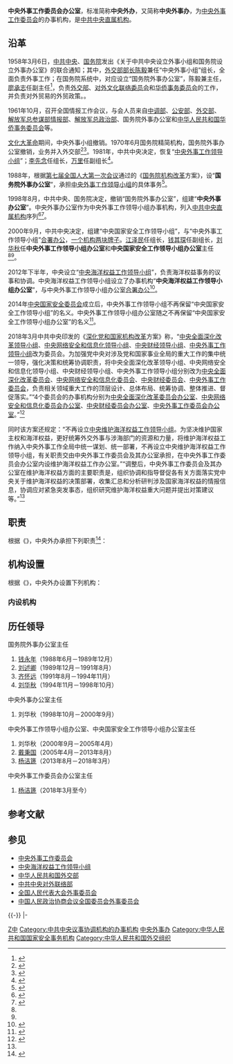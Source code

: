 {{Infobox PRCG
|中共机构名称={{nowrap|中央外事工作委员会办公室}}
|标志1=Danghui_R.svg
|职位1=主任
|人员1=[[杨洁篪|杨洁篪]]{{Small|（中央政治局委员）}}
|职位2=副主任
|人员2=[[邓洪波|邓洪波]]
|人数2=1
|职位3=纪检监察组长
|人员3=
|组织上级=[[中国共产党中央委员会|中国共产党中央委员会]]
|业务上级=[[中央外事工作委员会|中央外事工作委员会]]
|机构类型=[[中共中央直属机构|中共中央办事机构]]<br />[[中央外事工作委员会|中央外事工作委员会]]的办事机构
|行政级别=正部级
|本级纪检监察=[[中央纪律检查委员会国家监察委员会驻中央外事工作委员会办公室纪检监察组|中央纪委国家监委驻中央外办纪检监察组]]
|成立时间=1981年
|地址1=[[北京市|北京市]]
}}

'''中央外事工作委员会办公室'''，标准简称'''中央外办'''，又简称'''中央外事办'''，为[[中央外事工作委员会|中央外事工作委员会]]的办事机构，是[[中共中央直属机构|中共中央直属机构]]。

==沿革==
1958年3月6日，[[中国共产党中央委员会|中共中央]]、[[中华人民共和国国务院|国务院]]发出《关于中共中央设立外事小组和国务院设立外事办公室》的联合通知；其中，[[中华人民共和国外交部|外交部部长]][[陈毅|陈毅]]兼任“中央外事小组”组长，全面负责外事工作；在国务院系统中，对应设立“国务院外事办公室”，陈毅兼主任，[[廖承志|廖承志]]任副主任<ref>{{Cite web|title=历史沿革|url=http://www.sxfao.gov.cn/wsbc-jgzn/erji-cwb-jj.jsp?urltype=tree.TreeTempUrl&wbtreeid=54|accessdate=2018-03-22|publisher=陕西省人民政府外事办公室|archiveurl=https://web.archive.org/web/20100514142944/http://www.sxfao.gov.cn/wsbc-jgzn/erji-cwb-jj.jsp?urltype=tree.TreeTempUrl&wbtreeid=54|archivedate=2010-05-14|dead-url=no}}</ref>，负责[[中华人民共和国外交部|外交部]]、[[對外文化聯絡委員會|对外文化联络委员会]]和[[华侨事务委员会|华侨事务委员会]]的工作，并负责对外贸易的外贸政策。。

1961年10月，召开全国情报工作会议，与会人员来自[[中共中央调查部|中调部]]、[[中华人民共和国公安部|公安部]]、[[中华人民共和国外交部|外交部]]、[[中国人民解放军总参谋部|解放军总参谋部]][[中央军委联合参谋部情报局|情报部]]、[[中国人民解放军总政治部|解放军总政治部]]、国务院外事办公室和[[国务院侨务办公室|中华人民共和国华侨事务委员会]]等。

[[文化大革命|文化大革命]]期间，中央外事小组撤销。1970年6月国务院精简机构，国务院外事办公室撤销，业务并入外交部<ref>{{Cite web|title=吴凡吾：“外交家”陈毅重视民间外交|url=http://dangshi.people.com.cn/GB/138900/15471928.html|accessdate=2018-03-22|date=2011-08-22|publisher=人民网}}</ref><ref>{{Cite web|title="文革"大办"五七"干校　源自毛泽东"五七指示"|url=http://news.163.com/05/0525/18/1KK9NCRS00011247.html|accessdate=2018-03-22|date=2005-05-25|publisher=网易|archiveurl=https://web.archive.org/web/20181126005833/http://news.163.com/05/0525/18/1KK9NCRS00011247.html|archivedate=2018-11-26|dead-url=yes}}</ref>。1981年，中共中央决定，恢复“[[中央外事工作委员会|中央外事工作领导小组]]”；[[李先念|李先念]]任组长，[[万里|万里]]任副组长<ref name="shy2">{{Cite web|title=外事安全海权三办合一  确保中国海洋权益|url=http://news.takungpao.com/mainland/focus/2013-09/1887233.html|accessdate=2018-03-22|date=2013-09-06|publisher=大公网}}</ref>。

1988年，根据[[第七届全国人民代表大会#第一次会议|第七届全国人大第一次会议]]通过的《[[国务院机构改革#李鹏时期——1988年|国务院机构改革]]方案》，设“'''国务院外事办公室'''”，承担[[中央外事工作委员会|中央外事工作领导小组]]的具体事务<ref>{{Cite web|title=关于国务院机构设置的通知|url=http://www.chinalawedu.com/news/1200/21752/21754/21766/21792/2006/3/so64232521736002153-0.htm|accessdate=2018-03-22|date=1988-08-13|publisher=法律教育网|archiveurl=https://web.archive.org/web/20150402142224/http://www.chinalawedu.com/news/1200/21752/21754/21766/21792/2006/3/so64232521736002153-0.htm|archivedate=2015-04-02|dead-url=yes}}</ref>。

1998年8月，中共中央、国务院决定，撤销“国务院外事办公室”，组建“'''中央外事办公室'''”。中央外事办公室作为中央外事工作领导小组办事机构，列入[[中共中央直属机构|中共中央直属机构]]序列<ref>{{Cite web|title=中国外事系统高官密集调整 学科背景多元化|url=http://d.youth.cn/tpxw_35291/201309/t20130902_3807321.htm|accessdate=2018-03-22|date=2013-09-02|publisher=中国青年网|archiveurl=https://web.archive.org/web/20200430042553/http://d.youth.cn/tpxw_35291/201309/t20130902_3807321.htm|archivedate=2020-04-30|dead-url=no}}</ref><ref name="gong2">{{Cite web|title=中国外交决策机制变迁研究(1949～2009年)|url=http://www.usc.cuhk.edu.hk/PaperCollection/Details.aspx?id=7458|accessdate=2018-03-22|author=宫力、门洪华、孙东方|publisher=中国研究服务中心|archiveurl=https://web.archive.org/web/20160304215611/http://www.usc.cuhk.edu.hk/PaperCollection/Details.aspx?id=7458|archivedate=2016-03-04|dead-url=no}}</ref>。

2000年9月，中共中央决定，组建“中央国家安全工作领导小组”，与“中央外事工作领导小组”[[合署办公|合署办公]]，[[一个机构两块牌子|一个机构两块牌子]]。[[江泽民|江泽民]]任组长，[[钱其琛|钱其琛]]任副组长，[[刘华秋|刘华秋]]任'''中央外事工作领导小组办公室'''和'''中央国家安全工作领导小组办公室'''主任<ref name="shy2" /><ref name="gong2" />。

2012年下半年，中央设立“[[中央海洋权益工作领导小组|中央海洋权益工作领导小组]]”，负责海洋权益事务的议事和协调。中央海洋权益工作领导小组设立了办事机构“'''中央海洋权益工作领导小组办公室'''”，与中央外事工作领导小组办公室[[合署办公|合署办公]]<ref>{{Cite web|title=海洋权益维护高层次协调机构 中央海权办已成立|url=http://epaper.nhaidu.com/2013-03/03/content_93738.htm|accessdate=2018-03-22|date=2013-03-03|publisher=海都网|archiveurl=https://web.archive.org/web/20150402105053/http://epaper.nhaidu.com/2013-03/03/content_93738.htm|archivedate=2015-04-02|dead-url=no}}</ref>。

2014年[[中央国家安全委员会|中央国家安全委员会]]成立后，中央外事工作领导小组不再保留“中央国家安全工作领导小组”的名义。中央外事工作领导小组办公室随之不再保留“中央国家安全工作领导小组办公室”的名义<ref>{{Cite web|title=媒体：两大超级机构相继运作 栗战书掌国安办|url=http://i.ifeng.com/news/dalu/news?cid=0&aid=79423469|date=2014-03-07|publisher=凤凰网|archiveurl=https://web.archive.org/web/20181106053316/https://i.ifeng.com/news/dalu/news?cid=0&aid=79423469|archivedate=2018-11-06|dead-url=no|access-date=2018-03-14}}</ref>。

2018年3月中共中央印发的《[[深化党和国家机构改革|深化党和国家机构改革]]方案》称，“[[中央全面深化改革委员会|中央全面深化改革领导小组]]、[[中央网络安全和信息化委员会|中央网络安全和信息化领导小组]]、[[中央财经委员会|中央财经领导小组]]、[[中央外事工作委员会|中央外事工作领导小组]]改为委员会。为加强党中央对涉及党和国家事业全局的重大工作的集中统一领导，强化决策和统筹协调职责，将中央全面深化改革领导小组、中央网络安全和信息化领导小组、中央财经领导小组、中央外事工作领导小组分别改为[[中央全面深化改革委员会|中央全面深化改革委员会]]、[[中央网络安全和信息化委员会|中央网络安全和信息化委员会]]、[[中央财经委员会|中央财经委员会]]、[[中央外事工作委员会|中央外事工作委员会]]，负责相关领域重大工作的顶层设计、总体布局、统筹协调、整体推进、督促落实。”“4个委员会的办事机构分别为[[中央全面深化改革委员会办公室|中央全面深化改革委员会办公室]]、[[中央网络安全和信息化委员会办公室|中央网络安全和信息化委员会办公室]]、[[中央财经委员会办公室|中央财经委员会办公室]]、[[中央外事工作委员会办公室|中央外事工作委员会办公室]]。”<ref name="fangan2">{{Cite web|title=中共中央印发《深化党和国家机构改革方案》|url=http://www.xinhuanet.com/2018-03/21/c_1122570517.htm|accessdate=2018-03-21|date=2018-03-21|publisher=新华网|archiveurl=https://web.archive.org/web/20200530162114/http://www.xinhuanet.com/2018-03/21/c_1122570517.htm|archivedate=2020-05-30|dead-url=yes}}</ref>

同时该方案还规定：“不再设立[[中央维护海洋权益工作领导小组|中央维护海洋权益工作领导小组]]。为坚决维护国家主权和海洋权益，更好统筹外交外事与涉海部门的资源和力量，将维护海洋权益工作纳入中央外事工作全局中统一谋划、统一部署，不再设立中央维护海洋权益工作领导小组，有关职责交由中央外事工作委员会及其办公室承担，在中央外事工作委员会办公室内设维护海洋权益工作办公室。”“调整后，中央外事工作委员会及其办公室在维护海洋权益方面的主要职责是，组织协调和指导督促各有关方面落实党中央关于维护海洋权益的决策部署，收集汇总和分析研判涉及国家海洋权益的情报信息，协调应对紧急突发事态，组织研究维护海洋权益重大问题并提出对策建议等。”<ref name="fangan2" />

==职责==
根据《{{s|中央外事工作委员会办公室职能配置、内设机构和人员编制规定}}》，中央外办承担下列职责<ref>{{Cite web|title=中央外事办公室主要职能|url=http://www.china.com.cn/cpc/2011-04/15/content_22369387.htm|accessdate=2018-03-22|date=2011-04-15|publisher=中国网|archiveurl=https://web.archive.org/web/20201104171637/http://www.china.com.cn/cpc/2011-04/15/content_22369387.htm|archivedate=2020-11-04|dead-url=no}}</ref>：
{{columns-list|2|
# 对国际形势和执行外交政策中的重大问题、外事管理工作进行调查研究，提出建议。
# 承办中央外事工作领导小组全体会议和办公会议的会务工作，催办会议决定事项，承办外事协调工作。
# 代党中央拟定和修订外事工作的某些全国性规定，审核中央、国家机关各部门和各省、自治区、直辖市制定的重要外事规定。
# 办理中央、国家机关各部门和各省、自治区、直辖市报送中央外事工作领导小组和国务院的有关重要外事问题的请示、报告。
# 组织协调和指导督促各有关方面落实党中央关于维护海洋权益的决策部署，收集汇总和分析研判涉及国家海洋权益的情报信息，协调应对紧急突发事态，组织研究维护海洋权益重大问题并提出对策建议等。
# 承办中央外事工作领导小组和国务院交办的其他事项。
}}

==机构设置==
根据《{{s|中央外事工作委员会办公室职能配置、内设机构和人员编制规定}}》，中央外办设置下列机构：
=== 内设机构 ===
{{columns-list|2|
* [[中央外事工作委员会办公室综合局|综合局]]
* [[中央外事工作委员会办公室秘书行政局|秘书行政局]]
* [[中央外事工作委员会办公室政策研究局|政策研究局]]
* [[中央外事工作委员会办公室外事管理局|外事管理局]]
* [[中央外事工作委员会办公室维护海洋权益局|维护海洋权益局]]
* [[中国共产党中央外事工作委员会办公室机关委员会|机关党委]]
}}

==历任领导==
; 国务院外事办公室主任
# [[钱永年|钱永年]]（1988年6月－1989年12月）
# [[刘述卿|刘述卿]]（1989年12月－1991年8月）
# [[齐怀远|齐怀远]]（1991年8月－1994年11月）
# [[刘华秋|刘华秋]]（1994年11月－1998年10月）
; 中央外事办公室主任
# 刘华秋（1998年10月－2000年9月）
; 中央外事工作领导小组办公室、中央国家安全工作领导小组办公室主任
# 刘华秋（2000年9月－2005年4月）
# [[戴秉国|戴秉国]]（2005年4月－2013年8月）
# [[杨洁篪|杨洁篪]]（2013年8月－2018年3月）
; 中央外事工作委员会办公室主任
# [[杨洁篪|杨洁篪]]（2018年3月至今）

== 参考文献 ==
{{Reflist|30em}}

== 参见 ==
{{Portal|中国共产党|中华人民共和国|国际关系}}
* [[中央外事工作委员会|中央外事工作委员会]]
* [[中央海洋权益工作领导小组|中央海洋权益工作领导小组]]
* [[中华人民共和国外交部|中华人民共和国外交部]]
* [[中共中央对外联络部|中共中央对外联络部]]
* [[全国人民代表大会外事委员会|全国人民代表大会外事委员会]]
* [[中国人民政治协商会议全国委员会外事委员会|中国人民政治协商会议全国委员会外事委员会]]

{{-}}
{{s-start}}
{{s-off|[[中共中央直属机构|中共中央办事机构]]}}
{{s-before|中央外事办公室}}
{{s-title|中央外事工作部门|2000年9月至今}}
{{s-inc|rows=2}}
{{s-before|[[中央维护海洋权益工作领导小组|中央维护海洋权益工作领导小组办公室]]}}
{{s-title|中央维护海洋权益工作部门|2018年3月21日至今}}
|-
{{s-none|职能设立}}
{{s-title|中央国家安全工作部门|2000年至2013年11月12日}}
{{s-after|[[中央国家安全委员会|中央国家安全委员会办公室]]}}
{{s-end}}
{{中国共产党的有关信息|中央}}
{{中共中央直属机构|现}}
{{中华人民共和国外交}}
{{中国水域管治力量}}

[[Category:中共中央直屬機構|Z中]]
[[Category:中共中央议事协调机构的办事机构|Category:中共中央议事协调机构的办事机构]]
[[Category:中央外事办|]]
[[Category:中华人民共和国国家安全事务机构|Category:中华人民共和国国家安全事务机构]]
[[Category:中华人民共和国外交组织|Category:中华人民共和国外交组织]]